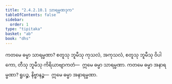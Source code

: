 ```yaml
---
title: "2.4.2.10.1 သာရမ္မဏဒုက"
tableOfContents: false
sidebar:
  order: 1
type: "tipitaka"
basket: "ab"
book: "dhs"
---
```



<DynamicBreadcrumb />

<Division number="1525" book="dhs">

<Paragraph number="2236" book="dhs">
ကတမေ ဓမ္မာ သာရမ္မဏာ? စတူသု ဘူမီသု ကုသလံ, အကုသလံ, စတူသု ဘူမီသု ဝိပါကော, တီသု ဘူမီသု ကိရိယာဗျာကတံ—  ဣမေ ဓမ္မာ သာရမ္မဏာ.
</Paragraph>

</Division>
<Division number="1526" book="dhs">

<Paragraph number="2237" book="dhs">
ကတမေ ဓမ္မာ အနာရမ္မဏာ? ရူပဉ္စ, နိဗ္ဗာနဉ္စ—  ဣမေ ဓမ္မာ အနာရမ္မဏာ.
</Paragraph>
</Division>